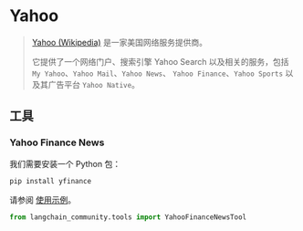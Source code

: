 # Yahoo

>[Yahoo (Wikipedia)](https://en.wikipedia.org/wiki/Yahoo) 是一家美国网络服务提供商。
>
> 它提供了一个网络门户、搜索引擎 Yahoo Search 以及相关的服务，包括 `My Yahoo`、`Yahoo Mail`、`Yahoo News`、
> `Yahoo Finance`、`Yahoo Sports` 以及其广告平台 `Yahoo Native`。


## 工具

### Yahoo Finance News

我们需要安装一个 Python 包：

```bash
pip install yfinance
```
请参阅 [使用示例](/docs/integrations/tools/yahoo_finance_news)。


```python
from langchain_community.tools import YahooFinanceNewsTool
```